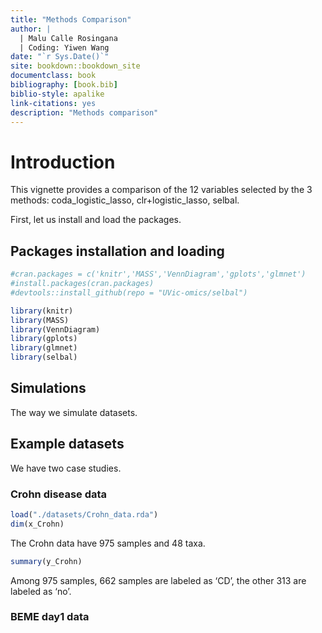 ```yaml
--- 
title: "Methods Comparison"
author: | 
  | Malu Calle Rosingana 
  | Coding: Yiwen Wang
date: "`r Sys.Date()`"
site: bookdown::bookdown_site
documentclass: book
bibliography: [book.bib]
biblio-style: apalike
link-citations: yes
description: "Methods comparison"
---
```


# Introduction 

This vignette provides a comparison of the 12 variables selected by the 3 methods: coda_logistic_lasso, clr+logistic_lasso, selbal.

First, let us install and load the packages.

## Packages installation and loading

```r
#cran.packages = c('knitr','MASS','VennDiagram','gplots','glmnet')
#install.packages(cran.packages)
#devtools::install_github(repo = "UVic-omics/selbal")

library(knitr)
library(MASS)
library(VennDiagram)
library(gplots)
library(glmnet)
library(selbal)
```

## Simulations

The way we simulate datasets.

## Example datasets

We have two case studies.

### Crohn disease data

```r
load("./datasets/Crohn_data.rda")
dim(x_Crohn)
```

The Crohn data have 975 samples and 48 taxa.


```r
summary(y_Crohn)
```

Among 975 samples, 662 samples are labeled as 'CD', the other 313 are labeled as 'no'.

### BEME day1 data

```r

```




